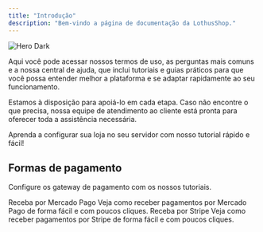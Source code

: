 ```yaml
---
title: "Introdução"
description: "Bem-vindo a página de documentação da LothusShop."
---
```


<img alt="Hero Dark" classname="hidden dark:block" src="https://media.discordapp.net/attachments/1287572305639374899/1308137644491804782/1731252831211.png?ex=673cd99e&is=673b881e&hm=9bac62cf82767320d9e20d2ce98c4516fc57fedb9f69a57971e73f169a8d7ecb&=&format=webp&quality=lossless&width=1440&height=648" />

Aqui você pode acessar nossos termos de uso, as perguntas mais comuns e a nossa central de ajuda, que inclui tutoriais e guias práticos para que você possa entender melhor a plataforma e se adaptar rapidamente ao seu funcionamento.

Estamos à disposição para apoiá-lo em cada etapa. Caso não encontre o que precisa, nossa equipe de atendimento ao cliente está pronta para oferecer toda a assistência necessária.

<CardGroup cols="1">
  <Card title="Instalação no Minecraft" icon="download" href="https://mintlify.com/docs/quickstart">
    Aprenda a configurar sua loja no seu servidor com nosso tutorial rápido e fácil!
  </Card>
</CardGroup>

## Formas de pagamento

Configure os gateway de pagamento com os nossos tutoriais.

<CardGroup cols={2}>
  <Card title="Mercado Pago" icon="money-bill-wave" href="https://mintlify.com/docs/settings/global">
    Receba por Mercado Pago Veja como receber pagamentos por Mercado Pago de forma fácil e com poucos cliques.
  </Card>

  <Card title="Stripe" icon="money-bill-wave" href="https://mintlify.com/docs/api-playground/openapi">
    Receba por Stripe Veja como receber pagamentos por Stripe de forma fácil e com poucos cliques.
  </Card>
</CardGroup>